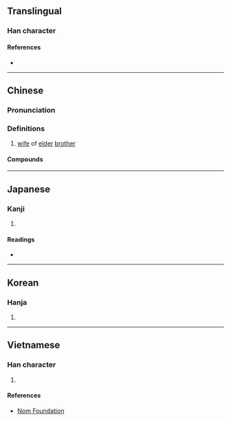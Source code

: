 {{character info/new}}
==Translingual==

===Han character===
{{Han char|rn=38|rad=女|as=05|sn=8|four=48400|canj=VVIO|ids=⿰女以}}

====References====
* {{Han ref|kx=0259.030|dkj=06177|dj=0524.080|hdz=21034.030|uh=59D2|ud=22994|bh=A971|bd=43377}}

----

==Chinese==
{{zh-forms}}

===Pronunciation===
{{zh-pron
|m=sì
|c=ci5
|mc=y
|oc=y
|ma=
|cat=n
}}

===Definitions===
{{zh-hanzi}}

# [[wife]] of [[elder]] [[brother]]

====Compounds====
{{zh-der|姚姒|姒娣|姒婦|娣姒|同姒|同姒仔}}

{{zh-cat|Female family members}}

----

==Japanese==

===Kanji===
{{ja-kanji|grade=|rs=女05}}

# {{rfdef|ja|sort=女05}}

====Readings====
* {{ja-readings|on=し,じ|kun=あね}}

----

==Korean==

===Hanja===
{{ko-hanja|hangeul=사|rv=sa|mr=sa}}

# {{rfdef|ko|sort=女05}}

----

==Vietnamese==

===Han character===
{{vi-hantu|[[tự]]|rs=女05}}

# {{rfdef|vi|sort=女05}}

====References====
* [http://nomfoundation.org/common/nom_details.php?codepoint=59d2 Nom Foundation]